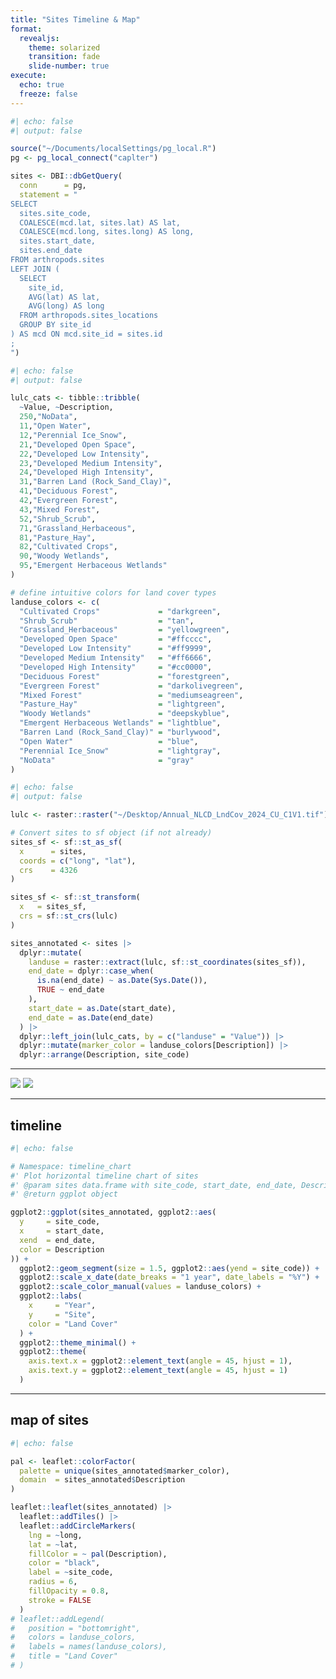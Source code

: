 ```yaml
---
title: "Sites Timeline & Map"
format:
  revealjs:
    theme: solarized
    transition: fade
    slide-number: true
execute:
  echo: true
  freeze: false
---
```



```r
#| echo: false
#| output: false

source("~/Documents/localSettings/pg_local.R") 
pg <- pg_local_connect("caplter")

sites <- DBI::dbGetQuery(
  conn      = pg,
  statement = "
SELECT 
  sites.site_code,
  COALESCE(mcd.lat, sites.lat) AS lat,
  COALESCE(mcd.long, sites.long) AS long,
  sites.start_date,
  sites.end_date
FROM arthropods.sites
LEFT JOIN (
  SELECT
    site_id,
    AVG(lat) AS lat,
    AVG(long) AS long
  FROM arthropods.sites_locations 
  GROUP BY site_id
) AS mcd ON mcd.site_id = sites.id
;
")

```

```r
#| echo: false
#| output: false

lulc_cats <- tibble::tribble(
  ~Value, ~Description,
  250,"NoData",
  11,"Open Water",
  12,"Perennial Ice_Snow",
  21,"Developed Open Space",
  22,"Developed Low Intensity",
  23,"Developed Medium Intensity",
  24,"Developed High Intensity",
  31,"Barren Land (Rock_Sand_Clay)",
  41,"Deciduous Forest",
  42,"Evergreen Forest",
  43,"Mixed Forest",
  52,"Shrub_Scrub",
  71,"Grassland_Herbaceous",
  81,"Pasture_Hay",
  82,"Cultivated Crops",
  90,"Woody Wetlands",
  95,"Emergent Herbaceous Wetlands"
)

# define intuitive colors for land cover types
landuse_colors <- c(
  "Cultivated Crops"             = "darkgreen",
  "Shrub_Scrub"                  = "tan",
  "Grassland_Herbaceous"         = "yellowgreen",
  "Developed Open Space"         = "#ffcccc",
  "Developed Low Intensity"      = "#ff9999",
  "Developed Medium Intensity"   = "#ff6666",
  "Developed High Intensity"     = "#cc0000",
  "Deciduous Forest"             = "forestgreen",
  "Evergreen Forest"             = "darkolivegreen",
  "Mixed Forest"                 = "mediumseagreen",
  "Pasture_Hay"                  = "lightgreen",
  "Woody Wetlands"               = "deepskyblue",
  "Emergent Herbaceous Wetlands" = "lightblue",
  "Barren Land (Rock_Sand_Clay)" = "burlywood",
  "Open Water"                   = "blue",
  "Perennial Ice_Snow"           = "lightgray",
  "NoData"                       = "gray"
)

```

```r
#| echo: false
#| output: false

lulc <- raster::raster("~/Desktop/Annual_NLCD_LndCov_2024_CU_C1V1.tif")

# Convert sites to sf object (if not already)
sites_sf <- sf::st_as_sf(
  x      = sites,
  coords = c("long", "lat"),
  crs    = 4326
)

sites_sf <- sf::st_transform(
  x   = sites_sf,
  crs = sf::st_crs(lulc)
)

sites_annotated <- sites |>
  dplyr::mutate(
    landuse = raster::extract(lulc, sf::st_coordinates(sites_sf)),
    end_date = dplyr::case_when(
      is.na(end_date) ~ as.Date(Sys.Date()),
      TRUE ~ end_date
    ),
    start_date = as.Date(start_date),
    end_date = as.Date(end_date)
  ) |>
  dplyr::left_join(lulc_cats, by = c("landuse" = "Value")) |>
  dplyr::mutate(marker_color = landuse_colors[Description]) |>
  dplyr::arrange(Description, site_code)

```

---

::: {.layout-ncol-2}
![](images/P1010724.JPG)
![](images/P1010732.JPG)
:::

---

## timeline

```r
#| echo: false

# Namespace: timeline_chart
#' Plot horizontal timeline chart of sites
#' @param sites data.frame with site_code, start_date, end_date, Description
#' @return ggplot object

ggplot2::ggplot(sites_annotated, ggplot2::aes(
  y     = site_code,
  x     = start_date,
  xend  = end_date,
  color = Description
)) +
  ggplot2::geom_segment(size = 1.5, ggplot2::aes(yend = site_code)) +
  ggplot2::scale_x_date(date_breaks = "1 year", date_labels = "%Y") +
  ggplot2::scale_color_manual(values = landuse_colors) +
  ggplot2::labs(
    x     = "Year",
    y     = "Site",
    color = "Land Cover"
  ) +
  ggplot2::theme_minimal() +
  ggplot2::theme(
    axis.text.x = ggplot2::element_text(angle = 45, hjust = 1),
    axis.text.y = ggplot2::element_text(angle = 45, hjust = 1)
  )

```

---

## map of sites

```r
#| echo: false

pal <- leaflet::colorFactor(
  palette = unique(sites_annotated$marker_color),
  domain  = sites_annotated$Description
)

leaflet::leaflet(sites_annotated) |>
  leaflet::addTiles() |>
  leaflet::addCircleMarkers(
    lng = ~long,
    lat = ~lat,
    fillColor = ~ pal(Description),
    color = "black",
    label = ~site_code,
    radius = 6,
    fillOpacity = 0.8,
    stroke = FALSE
  )
# leaflet::addLegend(
#   position = "bottomright",
#   colors = landuse_colors,
#   labels = names(landuse_colors),
#   title = "Land Cover"
# )

```